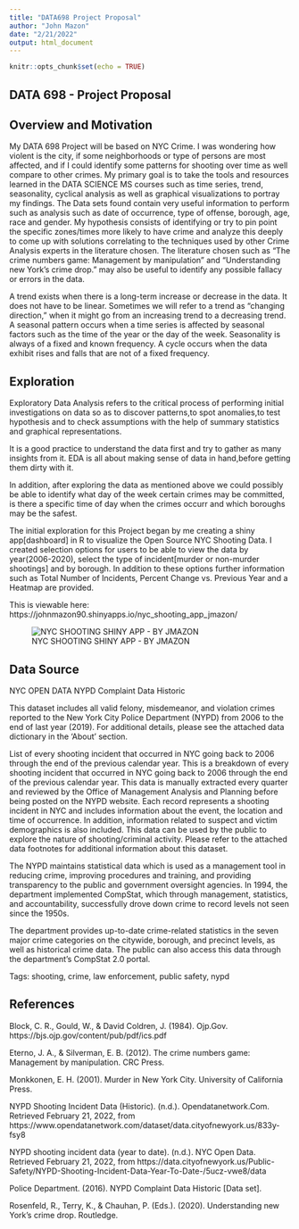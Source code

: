 ---
title: "DATA698 Project Proposal"
author: "John Mazon"
date: "2/21/2022"
output: html_document
---

```{r setup, include=FALSE}
knitr::opts_chunk$set(echo = TRUE)
```

## DATA 698 - Project Proposal


## Overview and Motivation

My DATA 698 Project will be based on NYC Crime. I was wondering how violent is the city, if some neighborhoods or type of persons are most affected, and if I could identify some patterns for shooting over time as well compare to other crimes. My primary goal is to take the tools and resources learned in the DATA SCIENCE MS courses such as time series, trend, seasonality, cyclical analysis as well as graphical visualizations to portray my findings. The Data sets found contain very useful information to perform such as analysis such as date of occurrence, type of offense, borough, age, race and gender. My hypothesis consists of identifying or try to pin point the specific zones/times more likely to have crime and analyze this deeply to come up with solutions correlating to the techniques used by other Crime Analysis experts in the literature chosen. The literature chosen such as "The crime numbers game: Management by manipulation" and "Understanding new York’s crime drop." may also be useful to identify any possible fallacy or errors in the data.

A trend exists when there is a long-term increase or decrease in the data. It does not have to be linear. Sometimes we will refer to a trend as “changing direction,” when it might go from an increasing trend to a decreasing trend. A seasonal pattern occurs when a time series is affected by seasonal factors such as the time of the year or the day of the week. Seasonality is always of a fixed and known frequency. A cycle occurs when the data exhibit rises and falls that are not of a fixed frequency.



## Exploration


Exploratory Data Analysis refers to the critical process of performing initial investigations on data so as to discover patterns,to spot anomalies,to test hypothesis and to check assumptions with the help of summary statistics and graphical representations.

It is a good practice to understand the data first and try to gather as many insights from it. EDA is all about making sense of data in hand,before getting them dirty with it.

In addition, after exploring the data as mentioned above we could possibly be able to identify what day of the week certain crimes may be committed, is there a specific time of day when the crimes occurr and which boroughs may be the safest.

The initial exploration for this Project began by me creating a shiny app[dashboard] in R to visualize the Open Source NYC Shooting Data. I created selection options for users to be able to view the data by year(2006-2020), select the type of incident[murder or non-murder shootings] and by borough. In addition to these options further information such as Total Number of Incidents, Percent Change vs. Previous Year and a Heatmap are provided.

This is viewable here: https://johnmazon90.shinyapps.io/nyc_shooting_app_jmazon/

![NYC SHOOTING SHINY APP - BY JMAZON](C:/Users/Pc/Desktop/data698shiny.PNG)



## Data Source
NYC OPEN DATA
NYPD Complaint Data Historic

This dataset includes all valid felony, misdemeanor, and violation crimes reported to the New York City Police Department (NYPD) from 2006 to the end of last year (2019). For additional details, please see the attached data dictionary in the ‘About’ section.

List of every shooting incident that occurred in NYC going back to 2006 through the end of the previous calendar year. This is a breakdown of every shooting incident that occurred in NYC going back to 2006 through the end of the previous calendar year. This data is manually extracted every quarter and reviewed by the Office of Management Analysis and Planning before being posted on the NYPD website. Each record represents a shooting incident in NYC and includes information about the event, the location and time of occurrence. In addition, information related to suspect and victim demographics is also included. This data can be used by the public to explore the nature of shooting/criminal activity. Please refer to the attached data footnotes for additional information about this dataset.

The NYPD maintains statistical data which is used as a management tool in reducing crime, improving procedures and training, and providing transparency to the public and government oversight agencies. In 1994, the department implemented CompStat, which through management, statistics, and accountability, successfully drove down crime to record levels not seen since the 1950s.

The department provides up-to-date crime-related statistics in the seven major crime categories on the citywide, borough, and precinct levels, as well as historical crime data. The public can also access this data through the department's CompStat 2.0 portal.

Tags: shooting, crime, law enforcement, public safety, nypd



## References


Block, C. R., Gould, W., & David Coldren, J. (1984). Ojp.Gov. https://bjs.ojp.gov/content/pub/pdf/ics.pdf

Eterno, J. A., & Silverman, E. B. (2012). The crime numbers game: Management by manipulation. CRC Press.

Monkkonen, E. H. (2001). Murder in New York City. University of California Press.

NYPD Shooting Incident Data (Historic). (n.d.). Opendatanetwork.Com. Retrieved February 21, 2022, from https://www.opendatanetwork.com/dataset/data.cityofnewyork.us/833y-fsy8

NYPD shooting incident data (year to date). (n.d.). NYC Open Data. Retrieved February 21, 2022, from https://data.cityofnewyork.us/Public-Safety/NYPD-Shooting-Incident-Data-Year-To-Date-/5ucz-vwe8/data

Police Department. (2016). NYPD Complaint Data Historic [Data set].

Rosenfeld, R., Terry, K., & Chauhan, P. (Eds.). (2020). Understanding new York’s crime drop. Routledge.


